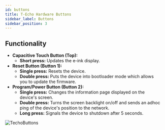```yaml
---
id: buttons
title: T-Echo Hardware Buttons
sidebar_label: Buttons
sidebar_position: 3
---
```


## Functionality

- **Capacitive Touch Button (Top):**
  - **Short press:** Updates the e-ink display.
- **Reset Button (Button 1):**
  - **Single press:** Resets the device.
  - **Double press:** Puts the device into bootloader mode which allows you to update the firmware.
- **Program/Power Button (Button 2):**
  - **Single press:** Changes the information page displayed on the device's screen.
  - **Double press:** Turns the screen backlight on/off and sends an adhoc ping of the device's position to the network.
  - **Long press:** Signals the device to shutdown after 5 seconds.

![TechoButtons](/img/hardware/t-echo-lilygo.jpg)
